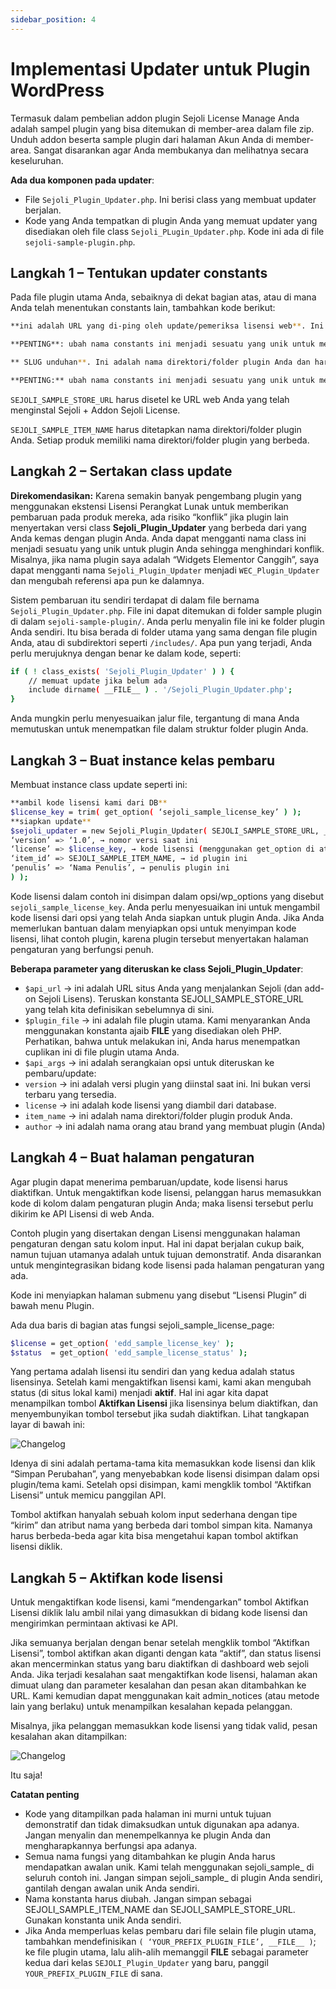 ```yaml
---
sidebar_position: 4
---
```


# Implementasi Updater untuk Plugin WordPress

Termasuk dalam pembelian addon plugin Sejoli License Manage Anda adalah sampel plugin yang bisa ditemukan di member-area dalam file zip. Unduh addon beserta sample plugin dari halaman Akun Anda di member-area. Sangat disarankan agar Anda membukanya dan melihatnya secara keseluruhan.

**Ada dua komponen pada updater**:
- File `Sejoli_Plugin_Updater.php`. Ini berisi class yang membuat updater berjalan.
- Kode yang Anda tempatkan di plugin Anda yang memuat updater yang disediakan oleh file class `Sejoli_PLugin_Updater.php`. Kode ini ada di file `sejoli-sample-plugin.php`.

## Langkah 1 – Tentukan updater constants

Pada file plugin utama Anda, sebaiknya di dekat bagian atas, atau di mana Anda telah menentukan constants lain, tambahkan kode berikut:

```bash
**ini adalah URL yang di-ping oleh update/pemeriksa lisensi web**. Ini harus menjadi URL situs dengan addon Sejoli License terpasang mendefinisikan ( 'SEJOLI_SAMPLE_STORE_URL', 'https://situsanda.com' );

**PENTING**: ubah nama constants ini menjadi sesuatu yang unik untuk mencegah konflik dengan plugin lain yang menggunakan sistem ini

** SLUG unduhan**. Ini adalah nama direktori/folder plugin Anda dan harus cocok dengan SLUG unduhan yang terlihat di daftar Unduhan Anda (lihat contoh di bawah) mendefinisikan ('SEJOLI_SAMPLE_ITEM_SLUG', 'element-widgets' );

**PENTING:** ubah nama constants ini menjadi sesuatu yang unik untuk mencegah konflik dengan plugin lain yang menggunakan sistem ini
```

`SEJOLI_SAMPLE_STORE_URL` harus disetel ke URL web Anda yang telah menginstal Sejoli + Addon Sejoli License.

`SEJOLI_SAMPLE_ITEM_NAME` harus ditetapkan nama direktori/folder plugin Anda. Setiap produk memiliki nama direktori/folder plugin yang berbeda.


## Langkah 2 – Sertakan class update

**Direkomendasikan:** Karena semakin banyak pengembang plugin yang menggunakan ekstensi Lisensi Perangkat Lunak untuk memberikan pembaruan pada produk mereka, ada risiko “konflik” jika plugin lain menyertakan versi class **Sejoli_Plugin_Updater** yang berbeda dari yang Anda kemas dengan plugin Anda. 
Anda dapat mengganti nama class ini menjadi sesuatu yang unik untuk plugin Anda sehingga menghindari konflik. Misalnya, jika nama plugin saya adalah “Widgets Elementor Canggih”, saya dapat mengganti nama `Sejoli_Plugin_Updater` menjadi `WEC_Plugin_Updater` dan mengubah referensi apa pun ke dalamnya.

Sistem pembaruan itu sendiri terdapat di dalam file bernama `Sejoli_Plugin_Updater.php`. File ini dapat ditemukan di folder sample plugin di dalam `sejoli-sample-plugin/`. Anda perlu menyalin file ini ke folder plugin Anda sendiri. Itu bisa berada di folder utama yang sama dengan file plugin Anda, atau di subdirektori seperti `/includes/`. Apa pun yang terjadi, Anda perlu merujuknya dengan benar ke dalam kode, seperti:

```bash
if ( ! class_exists( 'Sejoli_Plugin_Updater' ) ) {
	// memuat update jika belum ada
	include dirname( __FILE__ ) . '/Sejoli_Plugin_Updater.php';
}
```

Anda mungkin perlu menyesuaikan jalur file, tergantung di mana Anda memutuskan untuk menempatkan file dalam struktur folder plugin Anda.

## Langkah 3 – Buat instance kelas pembaru

Membuat instance class update seperti ini:

```bash
**ambil kode lisensi kami dari DB**
$license_key = trim( get_option( ‘sejoli_sample_license_key’ ) );
**siapkan update**
$sejoli_updater = new Sejoli_Plugin_Updater( SEJOLI_SAMPLE_STORE_URL, __FILE__, array(
‘version’ => ‘1.0’, → nomor versi saat ini
‘license’ => $license_key, → kode lisensi (menggunakan get_option di atas untuk mengambil dari DB)
‘item_id’ => SEJOLI_SAMPLE_ITEM_NAME, → id plugin ini
‘penulis’ => ‘Nama Penulis’, → penulis plugin ini
) );
```

Kode lisensi dalam contoh ini disimpan dalam opsi/wp_options yang disebut `sejoli_sample_license_key`. Anda perlu menyesuaikan ini untuk mengambil kode lisensi dari opsi yang telah Anda siapkan untuk plugin Anda. Jika Anda memerlukan bantuan dalam menyiapkan opsi untuk menyimpan kode lisensi, lihat contoh plugin, karena plugin tersebut menyertakan halaman pengaturan yang berfungsi penuh.

**Beberapa parameter yang diteruskan ke class Sejoli_Plugin_Updater**:
- `$api_url` → ini adalah URL situs Anda yang menjalankan Sejoli (dan add-on Sejoli Lisens). Teruskan konstanta SEJOLI_SAMPLE_STORE_URL yang telah kita definisikan sebelumnya di sini.
- `$plugin_file` → ini adalah file plugin utama. Kami menyarankan Anda menggunakan konstanta ajaib __FILE__ yang disediakan oleh PHP. Perhatikan, bahwa untuk melakukan ini, Anda harus menempatkan cuplikan ini di file plugin utama Anda.
- `$api_args` → ini adalah serangkaian opsi untuk diteruskan ke pembaru/update:
- `version` → ini adalah versi plugin yang diinstal saat ini. Ini bukan versi terbaru yang tersedia.
- `license` → ini adalah kode lisensi yang diambil dari database.
- `item_name` → ini adalah nama direktori/folder plugin produk Anda.
- `author` → ini adalah nama orang atau brand yang membuat plugin (Anda)

## Langkah 4 – Buat halaman pengaturan

Agar plugin dapat menerima pembaruan/update, kode lisensi harus diaktifkan. Untuk mengaktifkan kode lisensi, pelanggan harus memasukkan kode di kolom dalam pengaturan plugin Anda; maka lisensi tersebut perlu dikirim ke API Lisensi di web Anda.

Contoh plugin yang disertakan dengan Lisensi menggunakan halaman pengaturan dengan satu kolom input. Hal ini dapat berjalan cukup baik, namun tujuan utamanya adalah untuk tujuan demonstratif. Anda disarankan untuk mengintegrasikan bidang kode lisensi pada halaman pengaturan yang ada.

Kode ini menyiapkan halaman submenu yang disebut “Lisensi Plugin” di bawah menu Plugin.

Ada dua baris di bagian atas fungsi sejoli_sample_license_page:

```bash
$license = get_option( 'edd_sample_license_key' );
$status  = get_option( 'edd_sample_license_status' );
```

Yang pertama adalah lisensi itu sendiri dan yang kedua adalah status lisensinya. Setelah kami mengaktifkan lisensi kami, kami akan mengubah status (di situs lokal kami) menjadi **aktif**. Hal ini agar kita dapat menampilkan tombol **Aktifkan Lisensi** jika lisensinya belum diaktifkan, dan menyembunyikan tombol tersebut jika sudah diaktifkan. Lihat tangkapan layar di bawah ini:

![Changelog](./img/Xnapper-2024-10-18-14.29.00.png)

Idenya di sini adalah pertama-tama kita memasukkan kode lisensi dan klik “Simpan Perubahan”, yang menyebabkan kode lisensi disimpan dalam opsi plugin/tema kami. Setelah opsi disimpan, kami mengklik tombol “Aktifkan Lisensi” untuk memicu panggilan API.

Tombol aktifkan hanyalah sebuah kolom input sederhana dengan tipe “kirim” dan atribut nama yang berbeda dari tombol simpan kita. Namanya harus berbeda-beda agar kita bisa mengetahui kapan tombol aktifkan lisensi diklik.


## Langkah 5 – Aktifkan kode lisensi

Untuk mengaktifkan kode lisensi, kami “mendengarkan” tombol Aktifkan Lisensi diklik lalu ambil nilai yang dimasukkan di bidang kode lisensi dan mengirimkan permintaan aktivasi ke API.

Jika semuanya berjalan dengan benar setelah mengklik tombol “Aktifkan Lisensi”, tombol aktifkan akan diganti dengan kata “aktif”, dan status lisensi akan mencerminkan status yang baru diaktifkan di dashboard web sejoli Anda. Jika terjadi kesalahan saat mengaktifkan kode lisensi, halaman akan dimuat ulang dan parameter kesalahan dan pesan akan ditambahkan ke URL. Kami kemudian dapat menggunakan kait admin_notices (atau metode lain yang berlaku) untuk menampilkan kesalahan kepada pelanggan.

Misalnya, jika pelanggan memasukkan kode lisensi yang tidak valid, pesan kesalahan akan ditampilkan:

![Changelog](./img/Xnapper-2024-10-18-14.29.00.png)

Itu saja!

**Catatan penting**
- Kode yang ditampilkan pada halaman ini murni untuk tujuan demonstratif dan tidak dimaksudkan untuk digunakan apa adanya. Jangan menyalin dan menempelkannya ke plugin Anda dan mengharapkannya berfungsi apa adanya.
- Semua nama fungsi yang ditambahkan ke plugin Anda harus mendapatkan awalan unik. Kami telah menggunakan sejoli_sample_ di seluruh contoh ini. Jangan simpan sejoli_sample_ di plugin Anda sendiri, gantilah dengan awalan unik Anda sendiri.
- Nama konstanta harus diubah. Jangan simpan sebagai SEJOLI_SAMPLE_ITEM_NAME dan SEJOLI_SAMPLE_STORE_URL. Gunakan konstanta unik Anda sendiri.
- Jika Anda memperluas kelas pembaru dari file selain file plugin utama, tambahkan mendefinisikan `( ‘YOUR_PREFIX_PLUGIN_FILE’, __FILE__ )`; ke file plugin utama, lalu alih-alih memanggil **__FILE__** sebagai parameter kedua dari kelas `SEJOLI_Plugin_Updater` yang baru, panggil `YOUR_PREFIX_PLUGIN_FILE` di sana.
